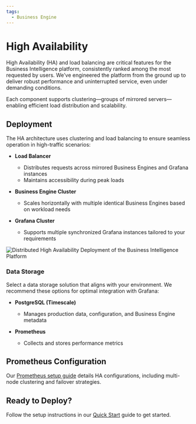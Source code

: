 ```yaml
---
tags:
  - Business Engine
---
```



# High Availability

High Availability (HA) and load balancing are critical features for the Business Intelligence platform, consistently ranked among the most requested by users. We’ve engineered the platform from the ground up to deliver robust performance and uninterrupted service, even under demanding conditions.

Each component supports clustering—groups of mirrored servers—enabling efficient load distribution and scalability.

## Deployment

The HA architecture uses clustering and load balancing to ensure seamless operation in high-traffic scenarios:

- **Load Balancer**

  - Distributes requests across mirrored Business Engines and Grafana instances
  - Maintains accessibility during peak loads

- **Business Engine Cluster**

  - Scales horizontally with multiple identical Business Engines based on workload needs

- **Grafana Cluster**
  - Supports multiple synchronized Grafana instances tailored to your requirements

<Image
  title="Distributed High Availability Deployment of the Business Intelligence Platform"
  src="/img/big/high-availability/overview.png"
/>

### Data Storage

Select a data storage solution that aligns with your environment. We recommend these options for optimal integration with Grafana:

- **PostgreSQL (Timescale)**

  - Manages production data, configuration, and Business Engine metadata

- **Prometheus**
  - Collects and stores performance metrics

## Prometheus Configuration

Our [Prometheus setup guide](/big/alerting/datasources/prometheus/) details HA configurations, including multi-node clustering and failover strategies.

## Ready to Deploy?

Follow the setup instructions in our [Quick Start](/big/quick-start/) guide to get started.

